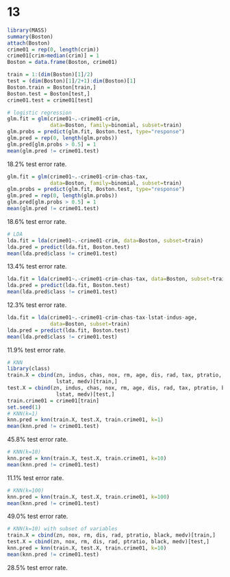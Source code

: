 13
========================================================

```r
library(MASS)
summary(Boston)
attach(Boston)
crime01 = rep(0, length(crim))
crime01[crim>median(crim)] = 1
Boston = data.frame(Boston, crime01)

train = 1:(dim(Boston)[1]/2)
test = (dim(Boston)[1]/2+1):dim(Boston)[1]
Boston.train = Boston[train,]
Boston.test = Boston[test,]
crime01.test = crime01[test]
```

```r
# logistic regression
glm.fit = glm(crime01~.-crime01-crim, 
              data=Boston, family=binomial, subset=train)
glm.probs = predict(glm.fit, Boston.test, type="response")
glm.pred = rep(0, length(glm.probs))
glm.pred[glm.probs > 0.5] = 1
mean(glm.pred != crime01.test)
```
18.2% test error rate.

```r
glm.fit = glm(crime01~.-crime01-crim-chas-tax, 
              data=Boston, family=binomial, subset=train)
glm.probs = predict(glm.fit, Boston.test, type="response")
glm.pred = rep(0, length(glm.probs))
glm.pred[glm.probs > 0.5] = 1
mean(glm.pred != crime01.test)
```
18.6% test error rate.

```r
# LDA
lda.fit = lda(crime01~.-crime01-crim, data=Boston, subset=train)
lda.pred = predict(lda.fit, Boston.test)
mean(lda.pred$class != crime01.test)
```
13.4% test error rate.

```r
lda.fit = lda(crime01~.-crime01-crim-chas-tax, data=Boston, subset=train)
lda.pred = predict(lda.fit, Boston.test)
mean(lda.pred$class != crime01.test)
```
12.3% test error rate.

```r
lda.fit = lda(crime01~.-crime01-crim-chas-tax-lstat-indus-age,
              data=Boston, subset=train)
lda.pred = predict(lda.fit, Boston.test)
mean(lda.pred$class != crime01.test)
```
11.9% test error rate.

```r
# KNN
library(class)
train.X = cbind(zn, indus, chas, nox, rm, age, dis, rad, tax, ptratio, black,
                lstat, medv)[train,]
test.X = cbind(zn, indus, chas, nox, rm, age, dis, rad, tax, ptratio, black,
                lstat, medv)[test,]
train.crime01 = crime01[train]
set.seed(1)
# KNN(k=1)
knn.pred = knn(train.X, test.X, train.crime01, k=1)
mean(knn.pred != crime01.test)
```
45.8% test error rate.

```r
# KNN(k=10)
knn.pred = knn(train.X, test.X, train.crime01, k=10)
mean(knn.pred != crime01.test)
```
11.1% test error rate.

```r
# KNN(k=100)
knn.pred = knn(train.X, test.X, train.crime01, k=100)
mean(knn.pred != crime01.test)
```
49.0% test error rate.

```r
# KNN(k=10) with subset of variables
train.X = cbind(zn, nox, rm, dis, rad, ptratio, black, medv)[train,]
test.X = cbind(zn, nox, rm, dis, rad, ptratio, black, medv)[test,]
knn.pred = knn(train.X, test.X, train.crime01, k=10)
mean(knn.pred != crime01.test)
```
28.5% test error rate.
